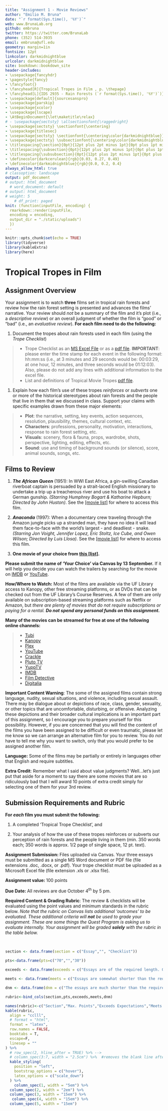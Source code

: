 ```yaml
---
title: "Assignment 1 - Movie Reviews"
author: "Emilio M. Bruna"
date: "`r format(Sys.time(), '%Y')`"
web: www.BrunaLab.org
github: embruna
twitter: https://twitter.com/BrunaLab
phone: (352) 514-3935
email: embruna@ufl.edu
geometry: margin=1in
fontsize: 12pt
linkcolor: darkmidnightblue
urlcolor: darkmidnightblue
site: bookdown::bookdown_site
header-includes:
- \usepackage{fancyhdr}
- \pagestyle{fancy}
- \fancyfoot{}
- \fancyhead[R]{Tropical Tropes in Film , p. \thepage}
- \fancyhead[L]{IDS 2935 - Rain Forests (`r format(Sys.time(), '%Y')`)}
- \usepackage[default]{sourcesanspro}
- \usepackage{parskip}
- \usepackage{xcolor}
- \usepackage{lscape}
- \AtBeginDocument{\let\maketitle\relax}
# - \usepackage{sectsty} \allsectionsfont{\raggedright}
- \usepackage{sectsty} \sectionfont{\centering}
- \usepackage{titlesec}
- \usepackage{sectsty} \sectionfont{\centering\color{darkmidnightblue}}
- \usepackage{sectsty} \subsectionfont{\centering\color{darkmidnightblue}}
- \titlespacing{\section}{0pt}{12pt plus 2pt minus 1pt}{0pt plus 1pt minus 1pt}
- \titlespacing{\subsection}{0pt}{12pt plus 2pt minus 1pt}{0pt plus 1pt minus 1pt}
- \titlespacing{\subsubsection}{0pt}{12pt plus 2pt minus 1pt}{0pt plus 1pt minus 1pt}
- \definecolor{darkcerulean}{rgb}{0.03, 0.27, 0.49}
- \definecolor{darkmidnightblue}{rgb}{0.0, 0.2, 0.4}
always_allow_html: true
# classoption: landscape
output: pdf_document
# output: html_document
  # word_document: default
# output: html_document
# weight: 5
    # df_print: paged
knit: (function(inputFile, encoding) {
  rmarkdown::render(inputFile,
  encoding = encoding,
  output_dir = "./static/uploads")
  })
---
```



```r
knitr::opts_chunk$set(echo = TRUE)
library(tidyverse)
library(kableExtra)
library(here)
```
# Tropical Tropes in Film 
\vspace{0.5cm}
## Assignment Overview
\vspace{0.3cm}
Your assignment is to watch **three** films set in tropical rain forests and review how the rain forest setting is presented and advances the films' narrative. Your review should _not_ be a summary of the film and it's plot (i.e., a *descriptive review*) or an overall judgment of whether the film is "good" or "bad" (i.e.,  an *evaluative review*). **For each film need to do the following:** 

1. Document the tropes about rain forests used in each film (using the _Trope Checklist_)

> * Trope Checklist as an [MS Excel File](https://ids2935.netlify.app/uploads/trope_datasheet.xlsx) or as a [pdf file](https://ids2935.netlify.app/uploads/trope_datasheet.pdf). **IMPORTANT**: please enter the time stamp for each event in the following format: hh:mm:ss (i.e., at 3 minutes and 29 seconds would be: 00:03:29, at one hour, 12 minutes, and three seconds would be 01:12:03). Also, please do not add any lines with additional information to the excel file.  
> * List and definitions of Tropical Movie Tropes [pdf file](https://ids2935.netlify.app/uploads/movie_tropes.pdf). 

1. Explain how each film's use of these tropes _reinforces_ or _subverts_ one or more of the historical stereotypes about rain forests and the people that live in them that we discussed in class. Support your claims with specific examples drawn from these major elements:  

<!-- 1. Describe how the rain forest setting underscores each film's major themes -->
> * **Plot**: the narrative, setting, key events, action sequences, resolution, plausibility, themes, cultural context, etc. 
> * **Characters**: professions, personality, motivation, interactions, response to rain forest setting, etc.
> * **Visuals**: scenery, flora & fauna, props, wardrobe, shots, perspective, lighting, editing, effects, etc.
> * **Sound**: use and timing of background sounds (or silence), score, animal sounds, songs, etc.


## Films to Review
\vspace{0.3cm}

1. _**The African Queen**_ (1951): In WWI East Africa, a gin-swilling Canadian riverboat captain is persuaded by a strait-laced English missionary to undertake a trip up a treacherous river and use his boat to attack a German gunship. _(Starring Humphrey Bogart & Katharine Hepburn; Directed by John Huston)_. See the [[movie list]](https://ids2935.netlify.app/uploads/movie_list.pdf) for where to access this film.

2. _**Anaconda**_ (1997): When a documentary crew traveling through the Amazon jungle picks up a stranded man, they have no idea it will lead them face-to-face with the world's largest - and deadliest - snake. _(Starring Jon Voight, Jennifer Lopez, Eric Stoltz, Ice Cube, and Owen Wilson; Directed by Luis Llosa)_. See the [[movie list]](https://ids2935.netlify.app/uploads/movie_list.pdf) for where to access this film.

3. **One movie of your choice from [this [list]](https://ids2935.netlify.app/uploads/movie_list.pdf).**

<!-- 1. _Aguirre, Wrath of God_ (1972, directed by Werner Herzog, Rotten Tomatoes: 96%) -->
<!-- 1. _Apocalypse Now_ (1979, Directed by Francis Ford Coppola) -->
<!-- 1. _The Emerald Forest_ (1985, Directed by John Boorman) -->

**Please submit the name of 'Your Choice' via Canvas by 13 September.** If it will help you decide you can watch the trailers by searching for the movie on [IMDB](https://www.imdb.com/) or [YouTube](https://www.youtube.com/). 

**How/Where to Watch:** Most of the films are available via the UF Library access to Kanopy, other free streaming platforms, or as DVDs that can be checked out from the UF Library's Course Reserves. A few of them are only available on subscription-based streaming platforms such as Netflix or Amazon, but _there are plenty of movies that do not require subscriptions or paying for a rental._ **_Do not spend any personal funds on this assignment._**  

<!-- |**Platforms streaming free movies:**| | -->
<!-- |:----|:------| -->
<!-- |[Tubi](https://tubitv.com/)|[Kanopy](https://www.kanopy.com/)| -->
<!-- |[Plex](https://www.plex.tv/)|[YouTube](https://www.youtube.com/)| -->
<!-- |[Crackle](https://www.crackle.com/)|[Pluto TV](https://pluto.tv/en)| -->
<!-- |[Film Detective](https://www.thefilmdetective.com/)|[YuppTV](https://www.yupptv.com/)| -->
<!-- |[IMDB](https://www.imdb.com/)|[Digitalia](https://www.digitaliafilmlibrary.com/)| -->
**Many of the movies can be streamed for free at one of the following online channels:**  

   > * [Tubi](https://tubitv.com/)
   > * [Kanopy](https://www.kanopy.com/)
   > * [Plex](https://www.plex.tv/)
   > * [YouTube](https://www.youtube.com/)
   > * [Crackle](https://www.crackle.com/)
   > * [Pluto TV](https://pluto.tv/en)
   > * [YuppTV](https://www.yupptv.com/)
   > * [IMDB](https://www.imdb.com/)
   > * [Film Detective](https://www.thefilmdetective.com/)
   > * [Digitalia](https://www.digitaliafilmlibrary.com/) 


**Important Content Warning**: The some of the assigned films contain strong language, nudity, sexual situations, and violence, including sexual assault. There may be dialogue about or depictions of race, class, gender, sexuality, or other topics that are uncomfortable, disturbing, or offensive. Analyzing these depictions and their broader cultural implications is an important part of this assignment, so I encourage you to prepare yourself for this possibility. However, if you are concerned that you will find the content of the films you have been assigned to be difficult or even traumatic, please let me know so we can arrange an alternative film for you to review. You do *not* have to tell me why you want to switch, only that you would prefer to be assigned another film. 

**Language:** Some of the films may be partially or entirely in languages other that English and require subtitles. 

**Extra Credit**: Remember what I said about value judgments? Well...let's just put that aside for a moment to say there are some movies that are so ridiculously bad that I will award 10 points of extra credit simply for selecting one of them for your 3rd review. 

## Submission Requirements and Rubric
\vspace{0.3cm}
**For _each_ film you must submit the following:**

1. A completed 'Tropical Trope Checklist', and

1. Your analysis of how the use of these tropes reinforces or subverts our perception of rain forests and the people living in   them (min. 350 words each; 350 words is approx. 1/2 page of single space, 12 pt. text).

**Assignment Submission: ** Files uploaded via Canvas. Your three essays must be submitted as a single MS Word document or PDF file (file extensions .doc, .docx, or .pdf). Your trope checklist must be uploaded as a Microsoft Excel file (file extension .xls or .xlsx file).

**Assignment value: ** 100 points

**Due Date: ** All reviews are due October 4^th^ by 5 pm.  

**Required Content & Grading Rubric**: The review & checklists will be evaluated using the point values and minimum standards in the rubric below. _Note that the rubric on Canvas lists additional 'outcomes' to be evaluated. These additional criteria will **_not_** be used to grade your assignment. These are some things the Quest Program is asking us to evaluate internally. Your assignment will be graded **solely** with the rubric in the table below._ 

<!-- The individual components will be evaluated as: -->

<!-- 1. "Exceeds required standards": Essay is of the required length with thorough and well-reasoned arguments and several specific examples as supporting evidence;engaging conclusion that summarizes the evidence and connects to the thesis and body. The examples accurate and the writing is articulate and sophisticated, with few grammatical mistakes or spelling errors. Overall, the paper is well written. Each checklist records 10 or more examples with a time stamp for each event.  -->

<!-- 2. "Meets the minimum standards: Essay is of the required length; generally sound argument with some evidence in support of arguments but lacking details or explanation. There are some grammatical mistakes or spelling errors but the paper is henerally well written. The checklist includes 5-10 examples and is mostly complete; some time stamps or other details missing.  -->

<!-- 3. "Incomplete / Unacceptable": The paper is well short of the required length or poorly organized; arguments are poorly articulated; examples in support of the argument are few or poorly chosen. Multiple grammatical and spelling errors. Checklist incomplete (<5 examples for each, few or no time stamps).  -->

&nbsp;   

<!-- \begin{landscape} -->
```r

section <- data.frame(section = c("Essay","", "Checklist"))

pts<-data.frame(pts=c("70","","30"))
                   
exceeds <- data.frame(exceeds = c("Essays are of the required length. One or more historical narratives about rain forests are identified; well-reasoned arguments for how the film promotes or subverts these narratives are backed up by specific examples. An engaging conclusion summarizes the evidence and connects it back to the central thesis. The writing is clear, with few grammatical mistakes or spelling errors. Overall, the paper is well written. \\textbf{(70-63 pts)}","","The film's checklist records 10 or more tropes with a time stamp and description of the event for each one. \\textbf{(9-10 pts)}"))

meets <- data.frame(meets = c("Essays are somewhat shorter than the required length; a historical narrative is identified but the supporting argument is unclear or backed up by weak or limited supporting evidence. The paper is generally well written but there are some grammatical or spelling errors. \\textbf{(62-49 pts)}","","The checklist for a film includes 5-9 tropes and is mostly complete; some time stamps or other details missing. \\textbf{(7-8 pts)}"))

dnm <- data.frame(dnm = c("The essays are much shorter than the required length; no historical narrative is identified or if one is, the arguments in support are poorly articulated or the supporting examples are limited or poorly chosen. Multiple grammatical or spelling errors. \\textbf{(<48 pts)}","","The checklist for a film is incomplete (<5 examples for each), or few / no time stamps or additional information. \\textbf{(<6 pts)}"))

rubric<-bind_cols(section,pts,exceeds,meets,dnm)

names(rubric)<-c("Section","Max. Points","Exceeds Expectations","Meets Expectations","Below Expectations")
kable(rubric, 
  align = "cclll", 
  # format = "html", 
  format = "latex", 
  row.names = FALSE, 
  booktabs = T, 
  escape=F,
  linesep = "" 
) %>% 
  # row_spec(2, hline_after = TRUE) %>% -->
  # column_spec(3:7, width = "2.5cm") %>%  #removes the blank line after every 5 lines) %>%
  kable_styling( 
    position = "left",
    bootstrap_options = c("hover"),
    latex_options = c("scale_down")
  ) %>%  
    column_spec(1, width = "5em") %>% 
  column_spec(2, width = "2em") %>% 
  column_spec(3, width = "15em") %>%
   column_spec(4, width = "15em") %>%
  column_spec(5, width = "15em")
```

<!-- ## Assigned Movies -->
<!-- \vspace{0.3cm} -->

<!-- \begin{landscape} -->

<!-- ```{r movie_table, echo=FALSE,message = FALSE,warning=FALSE} -->
<!-- movies <- readxl::read_excel("movies.xlsx") %>% -->
<!--   unite("subscription", paramount:apple, remove = TRUE, sep = ",") %>% -->
<!--   unite("free", kanopy:other_free, remove = TRUE, sep = ",") %>% -->
<!--   arrange(year,movie) %>% -->
<!--   filter(is.na(cat)) %>%  -->
<!--   # filter(cat!="assigned") %>% -->
<!--   mutate(`ID No.` = row_number(), .before=movie) %>%  -->
<!--   select(-cat, -->
<!--          -Notes) %>%  -->
<!--   mutate(`Extra Credit` = replace_na(`Extra Credit`,"")) -->


<!-- movies$subscription <- gsub("NA,", "", movies$subscription) -->
<!-- movies$subscription <- gsub(",NA", "", movies$subscription) -->
<!-- movies$subscription <- gsub(",", ", ", movies$subscription) -->



<!-- movies$free <- gsub("NA,", "", movies$free) -->
<!-- movies$free <- gsub(",NA", "", movies$free) -->
<!-- movies$free <- gsub(",", ", ", movies$free) -->
<!-- movies$free <- gsub(";", ",", movies$free) -->
<!-- movies$free <- gsub("_free", "", movies$free) -->
<!-- # -->
<!-- # movies <- movies %>% -->
<!-- #   mutate(across(everything(), ~replace_na(.x, ""))) -->

<!-- movies$subscription <- gsub("NA", "", movies$subscription) -->
<!-- movies$free <- gsub("NA", "", movies$free) -->
<!-- movies$subscription <- gsub("_", " ", movies$subscription) -->
<!-- movies$free <- gsub("_", " ", movies$free) -->

<!-- movies <- movies %>% -->
<!--   rename( -->
<!--     "Free" = "free", -->
<!--     "Year" = "year", -->
<!--     "Paid" = "subscription", -->
<!--     "Title" = "movie", -->
<!--     "Summary" = "summary" -->
<!--   ) %>% -->
<!--   relocate(Year, .after = Title) %>% -->
<!--   mutate(Free = str_to_title(Free)) %>% -->
<!--   mutate(Paid = str_to_title(Paid)) -->

<!-- movies$Free <- gsub("Dvd", "DVD", movies$Free) -->
<!-- movies$Free <- gsub("Youtube", "YouTube", movies$Free) -->
<!-- movies$Free <- gsub("Imdb2", "IMDB", movies$Free) -->

<!-- movies$Paid <- gsub("Hbo", "HBO", movies$Paid) -->

<!-- # kbl(movies, -->
<!-- #       # digits = 2, -->
<!-- #       longtable=TRUE, -->
<!-- #       align="l", -->
<!-- #       format="latex", -->
<!-- #       row.names = FALSE, -->
<!-- #       escape= T, -->
<!-- #       booktabs=T, -->
<!-- #       linesep = "", -->
<!-- #       ) %>% -->

<!-- kable(booktabs = TRUE, -->
<!--       # movies, "html", -->
<!--       movies, "latex", -->
<!--       align="clclllc", -->
<!--   # caption = "Test", -->
<!--   longtable = TRUE -->
<!-- ) %>% -->

<!--   # FOR HTML -->
<!--     #  kable_styling( -->
<!--   #   position = "left", -->
<!--   #   bootstrap_options = c("hover","striped"), -->
<!--   #   latex_options = c("scale_down") -->
<!--   # ) %>% -->
<!-- # FOR PDF -->
<!--   kable_paper("striped", -->
<!--     latex_options = c("hold_position", "repeat_header", "scale_down"), -->
<!--     font_size = 9) %>% # USE for PDF -->
<!--     # font_size = 14) %>% -->
<!--   # pack_rows("Required", 1, 4, label_row_css = "background-color: #483D8B; color: #fff;") %>% -->
<!--   # pack_rows("Choose 1 + Assigned 1", 5, 42, label_row_css = "background-color: #483D8B; color: #fff;") %>% -->
<!--   # pack_rows("Extra Credit", 43, 52, label_row_css = "background-color: #483D8B; color: #fff;") %>% -->
<!--   column_spec(1, width = "3em") %>% -->
<!--   column_spec(2, width = "15em") %>% -->
<!--   column_spec(3, width = "3em") %>% -->
<!--   column_spec(4, width = "25em") %>% -->
<!--   column_spec(5, width = "5em") %>% -->
<!--   column_spec(6, width = "5em") %>% -->
<!--   column_spec(7, width = "8em") %>% -->
<!--   #   # column_spec(4:6, width = "4em") %>% -->
<!--   # #   column_spec(4, width = "3em") -->
<!--   # #   row_spec(0,hline_after = F, bold=T) %>% -->
<!--   # #   row_spec(c(1:5),hline_after = T) %>% -->
<!--   row_spec(1:nrow(movies)-1, hline_after = TRUE) %>% -->
<!--   row_spec(0, bold = T, color = "#483D8B", hline_after = F)  -->
<!--   # row_spec(42, hline_after = T) %>% -->
<!--   # row_spec(4, hline_after = T) -->
<!-- #   add_indent(6) -->
<!-- ``` -->
<!-- \end{landscape} -->
